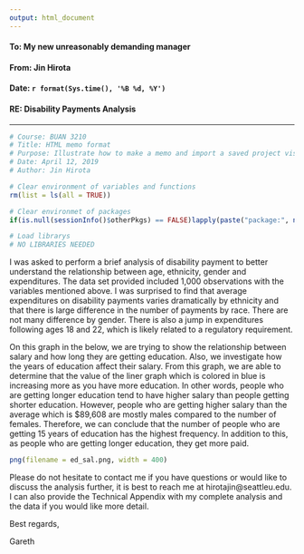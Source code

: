 ```yaml
---
output: html_document
---
```


#### **To: My new unreasonably demanding manager**  
  
#### **From: Jin Hirota**  
  
#### **Date: `r format(Sys.time(), '%B %d, %Y')`**   
  
#### **RE: Disability Payments Analysis**  

***

```r
# Course: BUAN 3210
# Title: HTML memo format
# Purpose: Illustrate how to make a memo and import a saved project visual
# Date: April 12, 2019
# Author: Jin Hirota

```


```r
# Clear environment of variables and functions
rm(list = ls(all = TRUE)) 

# Clear environmet of packages
if(is.null(sessionInfo()$otherPkgs) == FALSE)lapply(paste("package:", names(sessionInfo()$otherPkgs), sep=""), detach, character.only = TRUE, unload = TRUE)

```


```r
# Load librarys
# NO LIBRARIES NEEDED

```


I was asked to perform a brief analysis of disability payment to better understand the relationship between age, ethnicity, gender and expenditures. The data set provided included 1,000 observations with the variables mentioned above. I was surprised to find that average expenditures on disability payments varies dramatically by ethnicity and that there is large difference in the number of payments by race. There are not many difference by gender. There is also a jump in expenditures following ages 18 and 22, which is likely related to a regulatory requirement. 

On this graph in the below, we are trying to show the relationship between salary and how long they are getting education. Also, we investigate how the years of education affect their salary. From this graph, we are able to determine that the value of the liner graph which is colored in blue is increasing more as you have more education. In other words, people who are getting longer education tend to have higher salary than people getting shorter education. However, people who are getting higher salary than the average which is $89,608 are mostly males compared to the number of females. Therefore, we can conclude that the number of people who are getting 15 years of education has the highest frequency. In addition to this, as people who are getting longer education, they get more paid.

```r
png(filename = ed_sal.png, width = 400)

```


Please do not hesitate to contact me if you have questions or would like to discuss the analysis further, it is best to reach me at hirotajin@seattleu.edu. I can also provide the Technical Appendix with my complete analysis and the data if you would like more detail.

Best regards,

Gareth
